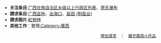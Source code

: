 *'''关注条目''':[[中华人民共和国广西壮族自治区乡级以上行政区列表|广西壮族自治区乡级以上行政区列表]]、[[德天瀑布|德天瀑布]]
*'''請求条目''':[[广西盆地|广西盆地]]、[[出海口|出海口]]、[[盐田_(制盐业)|盐田 (制盐业)]]
*'''請求图片''':[[紅樹林|紅樹林]]
*'''其他工作'''：整理[[:Category:廣西|:Category:廣西]]

<div align="right" style="font-size:small;">
[[Portal:廣西/歡迎參與|增加请求]]　｜　[[:Category:廣西小作品|擴充廣西小作品]]
</div>